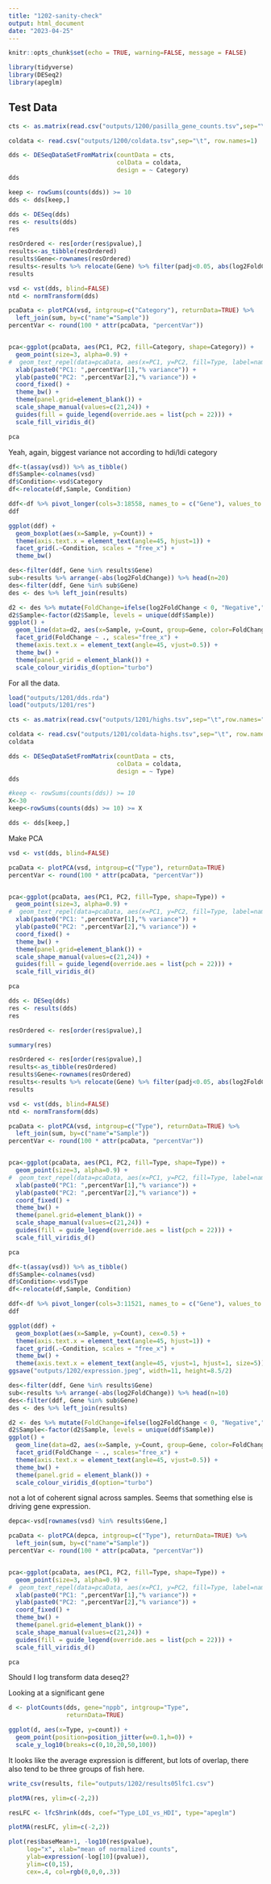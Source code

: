 ```yaml
---
title: "1202-sanity-check"
output: html_document
date: "2023-04-25"
---
```


```r
knitr::opts_chunk$set(echo = TRUE, warning=FALSE, message = FALSE)
```


```r
library(tidyverse)
library(DESeq2)
library(apeglm)
```

## Test Data

```r
cts <- as.matrix(read.csv("outputs/1200/pasilla_gene_counts.tsv",sep="\t",row.names="gene_id"))

coldata <- read.csv("outputs/1200/coldata.tsv",sep="\t", row.names=1)

dds <- DESeqDataSetFromMatrix(countData = cts,
                              colData = coldata,
                              design = ~ Category)
dds
```

```r
keep <- rowSums(counts(dds)) >= 10
dds <- dds[keep,]
```

```r
dds <- DESeq(dds)
res <- results(dds)
res
```

```r
resOrdered <- res[order(res$pvalue),]
results<-as_tibble(resOrdered)
results$Gene<-rownames(resOrdered)
results<-results %>% relocate(Gene) %>% filter(padj<0.05, abs(log2FoldChange) >= 1)
results
```

```r
vsd <- vst(dds, blind=FALSE)
ntd <- normTransform(dds)
```

```r
pcaData <- plotPCA(vsd, intgroup=c("Category"), returnData=TRUE) %>% 
  left_join(sum, by=c("name"="Sample"))
percentVar <- round(100 * attr(pcaData, "percentVar"))


pca<-ggplot(pcaData, aes(PC1, PC2, fill=Category, shape=Category)) +
  geom_point(size=3, alpha=0.9) +
#  geom_text_repel(data=pcaData, aes(x=PC1, y=PC2, fill=Type, label=name)) +
  xlab(paste0("PC1: ",percentVar[1],"% variance")) +
  ylab(paste0("PC2: ",percentVar[2],"% variance")) + 
  coord_fixed() +
  theme_bw() +
  theme(panel.grid=element_blank()) +
  scale_shape_manual(values=c(21,24)) +
  guides(fill = guide_legend(override.aes = list(pch = 22))) +
  scale_fill_viridis_d()

pca
```

Yeah, again, biggest variance not according to hdi/ldi category

```r
df<-t(assay(vsd)) %>% as_tibble()
df$Sample<-colnames(vsd)
df$Condition<-vsd$Category
df<-relocate(df,Sample, Condition)
```

```r
ddf<-df %>% pivot_longer(cols=3:18558, names_to = c("Gene"), values_to = c("Count"))
ddf
```



```r
ggplot(ddf) +
  geom_boxplot(aes(x=Sample, y=Count)) +
  theme(axis.text.x = element_text(angle=45, hjust=1)) +
  facet_grid(.~Condition, scales = "free_x") +
  theme_bw()

```

```r
des<-filter(ddf, Gene %in% results$Gene)
sub<-results %>% arrange(-abs(log2FoldChange)) %>% head(n=20)
des<-filter(ddf, Gene %in% sub$Gene)
des <- des %>% left_join(results)

d2 <- des %>% mutate(FoldChange=ifelse(log2FoldChange < 0, "Negative","Positive"))
d2$Sample<-factor(d2$Sample, levels = unique(ddf$Sample))
ggplot() +
  geom_line(data=d2, aes(x=Sample, y=Count, group=Gene, color=FoldChange), alpha=0.5) +
  facet_grid(FoldChange ~ ., scales="free_x") +
  theme(axis.text.x = element_text(angle=45, vjust=0.5)) +
  theme_bw() +
  theme(panel.grid = element_blank()) +
  scale_colour_viridis_d(option="turbo")

```

For all the data.



```r
load("outputs/1201/dds.rda")
load("outputs/1201/res")
```


```r
cts <- as.matrix(read.csv("outputs/1201/highs.tsv",sep="\t",row.names="gene_id"))
```

```r
coldata <- read.csv("outputs/1201/coldata-highs.tsv",sep="\t", row.names=1)
coldata
```

```r
dds <- DESeqDataSetFromMatrix(countData = cts,
                              colData = coldata,
                              design = ~ Type)
dds

```

```r
#keep <- rowSums(counts(dds)) >= 10
X<-30
keep<-rowSums(counts(dds) >= 10) >= X

dds <- dds[keep,]
```


Make PCA
```r
vsd <- vst(dds, blind=FALSE)
```

```r
pcaData <- plotPCA(vsd, intgroup=c("Type"), returnData=TRUE)
percentVar <- round(100 * attr(pcaData, "percentVar"))


pca<-ggplot(pcaData, aes(PC1, PC2, fill=Type, shape=Type)) +
  geom_point(size=3, alpha=0.9) +
#  geom_text_repel(data=pcaData, aes(x=PC1, y=PC2, fill=Type, label=name)) +
  xlab(paste0("PC1: ",percentVar[1],"% variance")) +
  ylab(paste0("PC2: ",percentVar[2],"% variance")) + 
  coord_fixed() +
  theme_bw() +
  theme(panel.grid=element_blank()) +
  scale_shape_manual(values=c(21,24)) +
  guides(fill = guide_legend(override.aes = list(pch = 22))) +
  scale_fill_viridis_d()

pca
```


```r
dds <- DESeq(dds)
res <- results(dds)
res
```

```r
resOrdered <- res[order(res$pvalue),]
```

```r
summary(res)
```

```r
resOrdered <- res[order(res$pvalue),]
results<-as_tibble(resOrdered)
results$Gene<-rownames(resOrdered)
results<-results %>% relocate(Gene) %>% filter(padj<0.05, abs(log2FoldChange) >= 1)
results
```

```r
vsd <- vst(dds, blind=FALSE)
ntd <- normTransform(dds)
```

```r
pcaData <- plotPCA(vsd, intgroup=c("Type"), returnData=TRUE) %>% 
  left_join(sum, by=c("name"="Sample"))
percentVar <- round(100 * attr(pcaData, "percentVar"))


pca<-ggplot(pcaData, aes(PC1, PC2, fill=Type, shape=Type)) +
  geom_point(size=3, alpha=0.9) +
#  geom_text_repel(data=pcaData, aes(x=PC1, y=PC2, fill=Type, label=name)) +
  xlab(paste0("PC1: ",percentVar[1],"% variance")) +
  ylab(paste0("PC2: ",percentVar[2],"% variance")) + 
  coord_fixed() +
  theme_bw() +
  theme(panel.grid=element_blank()) +
  scale_shape_manual(values=c(21,24)) +
  guides(fill = guide_legend(override.aes = list(pch = 22))) +
  scale_fill_viridis_d()

pca
```


```r
df<-t(assay(vsd)) %>% as_tibble()
df$Sample<-colnames(vsd)
df$Condition<-vsd$Type
df<-relocate(df,Sample, Condition)
```

```r
ddf<-df %>% pivot_longer(cols=3:11521, names_to = c("Gene"), values_to = c("Count"))
ddf
```



```r
ggplot(ddf) +
  geom_boxplot(aes(x=Sample, y=Count), cex=0.5) +
  theme(axis.text.x = element_text(angle=45, hjust=1)) +
  facet_grid(.~Condition, scales = "free_x") +
  theme_bw() +
  theme(axis.text.x = element_text(angle=45, vjust=1, hjust=1, size=5))
ggsave("outputs/1202/expression.jpeg", width=11, height=8.5/2)
```

```r
des<-filter(ddf, Gene %in% results$Gene)
sub<-results %>% arrange(-abs(log2FoldChange)) %>% head(n=10)
des<-filter(ddf, Gene %in% sub$Gene)
des <- des %>% left_join(results)

d2 <- des %>% mutate(FoldChange=ifelse(log2FoldChange < 0, "Negative","Positive"))
d2$Sample<-factor(d2$Sample, levels = unique(ddf$Sample))
ggplot() +
  geom_line(data=d2, aes(x=Sample, y=Count, group=Gene, color=FoldChange), alpha=0.5) +
  facet_grid(FoldChange ~ ., scales="free_x") +
  theme(axis.text.x = element_text(angle=45, vjust=0.5)) +
  theme_bw() +
  theme(panel.grid = element_blank()) +
  scale_colour_viridis_d(option="turbo")

```

not a lot of coherent signal across samples. Seems that something else is driving gene expression.


```r
depca<-vsd[rownames(vsd) %in% results$Gene,]

pcaData <- plotPCA(depca, intgroup=c("Type"), returnData=TRUE) %>% 
  left_join(sum, by=c("name"="Sample"))
percentVar <- round(100 * attr(pcaData, "percentVar"))


pca<-ggplot(pcaData, aes(PC1, PC2, fill=Type, shape=Type)) +
  geom_point(size=3, alpha=0.9) +
#  geom_text_repel(data=pcaData, aes(x=PC1, y=PC2, fill=Type, label=name)) +
  xlab(paste0("PC1: ",percentVar[1],"% variance")) +
  ylab(paste0("PC2: ",percentVar[2],"% variance")) + 
  coord_fixed() +
  theme_bw() +
  theme(panel.grid=element_blank()) +
  scale_shape_manual(values=c(21,24)) +
  guides(fill = guide_legend(override.aes = list(pch = 22))) +
  scale_fill_viridis_d()

pca
```


Should I log transform data deseq2?

Looking at a significant gene
```r

d <- plotCounts(dds, gene="nppb", intgroup="Type", 
                returnData=TRUE)

ggplot(d, aes(x=Type, y=count)) + 
  geom_point(position=position_jitter(w=0.1,h=0)) + 
  scale_y_log10(breaks=c(0,10,20,50,100))

```

It looks like the average expression is different, but lots of overlap, there also tend to be three groups of fish here.  

```r
write_csv(results, file="outputs/1202/results05lfc1.csv")
```

```r
plotMA(res, ylim=c(-2,2))
```

```r
resLFC <- lfcShrink(dds, coef="Type_LDI_vs_HDI", type="apeglm")
```


```r
plotMA(resLFC, ylim=c(-2,2))
```

```r
plot(res$baseMean+1, -log10(res$pvalue),
     log="x", xlab="mean of normalized counts",
     ylab=expression(-log[10](pvalue)),
     ylim=c(0,15),
     cex=.4, col=rgb(0,0,0,.3))
```
